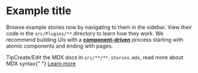 <!-- @format -->


<Meta title="Guides/Modules" />

<!-- Example title -->

# Example title

<!-- Sample text -->

Browse example stories now by navigating to them in the sidebar.
View their code in the `src/Plugins/**` directory to learn how they work.
We recommend building UIs with a [**component-driven**](https://componentdriven.org) process starting with atomic components and ending with pages.

<!-- Example HTML -->

<div className="tip-wrapper">
  <span className="tip">Tip</span>Create/Edit the MDX docs
  in <code>src/**/**.stories.mdx</code>, read more about MDX
  syntax{" "}
  <a
    href="https://mdxjs.com/docs/using-mdx/"
    target="_blank"
    rel="noopener norefferrer"
  >
    Learn more
  </a>
</div>
